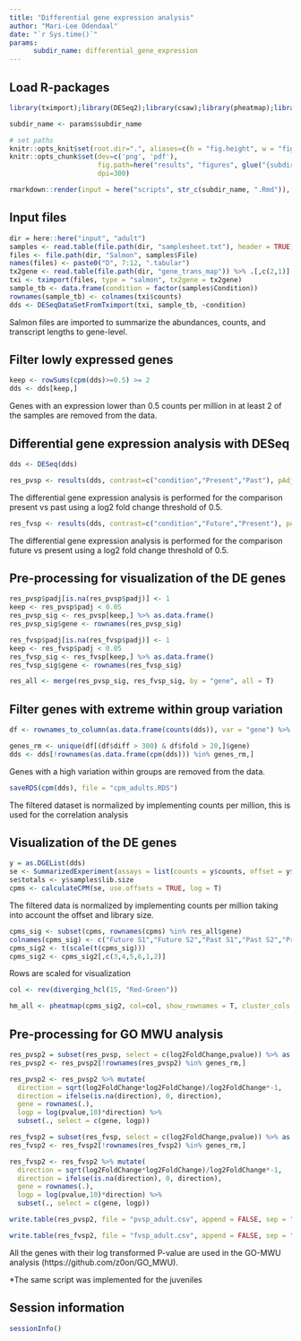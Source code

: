 ```yaml
---
title: "Differential gene expression analysis"
author: "Mari-Lee Odendaal"
date: "`r Sys.time()`"
params: 
      subdir_name: differential_gene_expression
---
```


## Load R-packages

```r
library(tximport);library(DESeq2);library(csaw);library(pheatmap);library(tidyverse);library(tidyverse);library(here);library(glue);library(DEFormats);library(colorspace)
```

```r
subdir_name <- params$subdir_name

# set paths
knitr::opts_knit$set(root.dir=".", aliases=c(h = "fig.height", w = "fig.width", ow = "out.width"))
knitr::opts_chunk$set(dev=c('png', 'pdf'), 
                      fig.path=here("results", "figures", glue("{subdir_name}/")),
                      dpi=300)
```

```r
rmarkdown::render(input = here("scripts", str_c(subdir_name, ".Rmd")), output_dir = here("results"))
```

## Input files

```r
dir = here::here("input", "adult")
samples <- read.table(file.path(dir, "samplesheet.txt"), header = TRUE)
files <- file.path(dir, "Salmon", samples$File)
names(files) <- paste0("D", 7:12, ".tabular")
tx2gene <- read.table(file.path(dir, "gene_trans_map")) %>% .[,c(2,1)]
txi <- tximport(files, type = "salmon", tx2gene = tx2gene)
sample_tb <- data.frame(condition = factor(samples$Condition))
rownames(sample_tb) <- colnames(txi$counts)
dds <- DESeqDataSetFromTximport(txi, sample_tb, ~condition)
```

Salmon files are imported to summarize the abundances, counts, and transcript lengths to gene-level.

## Filter lowly expressed genes

```r
keep <- rowSums(cpm(dds)>=0.5) >= 2
dds <- dds[keep,]
```

Genes with an expression lower than 0.5 counts per million in at least 2 of the samples are removed from the data.

## Differential gene expression analysis with DESeq

```r
dds <- DESeq(dds)
```

```r
res_pvsp <- results(dds, contrast=c("condition","Present","Past"), pAdjustMethod = "BH", alpha = 0.05, lfcThreshold = 0.5)
```

The differential gene expression analysis is performed for the comparison present vs past using a log2 fold change threshold of 0.5.

```r
res_fvsp <- results(dds, contrast=c("condition","Future","Present"), pAdjustMethod = "BH", alpha = 0.05, lfcThreshold = 0.5)
```

The differential gene expression analysis is performed for the comparison future vs present using a log2 fold change threshold of 0.5.

## Pre-processing for visualization of the DE genes

```r
res_pvsp$padj[is.na(res_pvsp$padj)] <- 1
keep <- res_pvsp$padj < 0.05
res_pvsp_sig <- res_pvsp[keep,] %>% as.data.frame()
res_pvsp_sig$gene <- rownames(res_pvsp_sig)

res_fvsp$padj[is.na(res_fvsp$padj)] <- 1
keep <- res_fvsp$padj < 0.05
res_fvsp_sig <- res_fvsp[keep,] %>% as.data.frame()
res_fvsp_sig$gene <- rownames(res_fvsp_sig)

res_all <- merge(res_pvsp_sig, res_fvsp_sig, by = "gene", all = T)
```

## Filter genes with extreme within group variation

```r
df <- rownames_to_column(as.data.frame(counts(dds)), var = "gene") %>% as_tibble() %>% pivot_longer(c(2:7), names_to = "condition") %>% mutate(condition = ifelse(condition == samples$File, samples$Condition, NA)) %>% group_by(gene, condition) %>% summarise(diff = max(value)-min(value), fold = max(value)/min(value))

genes_rm <- unique(df[(df$diff > 300) & df$fold > 20,]$gene)
dds <- dds[!rownames(as.data.frame(cpm(dds))) %in% genes_rm,] 
```

Genes with a high variation within groups are removed from the data.

```r
saveRDS(cpm(dds), file = "cpm_adults.RDS")
```

The filtered dataset is normalized by implementing counts per million, this is used for the correlation analysis

## Visualization of the DE genes

```r
y = as.DGEList(dds)
se <- SummarizedExperiment(assays = list(counts = y$counts, offset = y$offset))
se$totals <- y$samples$lib.size
cpms <- calculateCPM(se, use.offsets = TRUE, log = T)
```

The filtered data is normalized by implementing counts per million taking into account the offset and library size.

```r
cpms_sig <- subset(cpms, rownames(cpms) %in% res_all$gene)
colnames(cpms_sig) <- c("Future S1","Future S2","Past S1","Past S2","Present S1","Present S2")
cpms_sig2 <- t(scale(t(cpms_sig)))
cpms_sig2 <- cpms_sig2[,c(3,4,5,6,1,2)]
```

Rows are scaled for visualization

```r
col <- rev(diverging_hcl(15, "Red-Green"))
```

```r
hm_all <- pheatmap(cpms_sig2, col=col, show_rownames = T, cluster_cols = F,cellwidth = 18, cellheight = 9)
```

## Pre-processing for GO MWU analysis

```r
res_pvsp2 = subset(res_pvsp, select = c(log2FoldChange,pvalue)) %>% as.data.frame()
res_pvsp2 <- res_pvsp2[!rownames(res_pvsp2) %in% genes_rm,] 

res_pvsp2 <- res_pvsp2 %>% mutate(
  direction = sqrt(log2FoldChange*log2FoldChange)/log2FoldChange*-1,
  direction = ifelse(is.na(direction), 0, direction),
  gene = rownames(.),
  logp = log(pvalue,10)*direction) %>%
  subset(., select = c(gene, logp))
```

```r
res_fvsp2 = subset(res_fvsp, select = c(log2FoldChange,pvalue)) %>% as.data.frame()
res_fvsp2 <- res_fvsp2[!rownames(res_fvsp2) %in% genes_rm,] 

res_fvsp2 <- res_fvsp2 %>% mutate(
  direction = sqrt(log2FoldChange*log2FoldChange)/log2FoldChange*-1,
  direction = ifelse(is.na(direction), 0, direction),
  gene = rownames(.),
  logp = log(pvalue,10)*direction) %>%
  subset(., select = c(gene, logp))
```

```r
write.table(res_pvsp2, file = "pvsp_adult.csv", append = FALSE, sep = ",", dec = ".", row.names = F, col.names = T)

write.table(res_fvsp2, file = "fvsp_adult.csv", append = FALSE, sep = ",", dec = ".", row.names = F, col.names = T)
```

All the genes with their log transformed P-value are used in the GO-MWU analysis (https://github.com/z0on/GO_MWU). 

*The same script was implemented for the juveniles

## Session information

```r
sessionInfo()
```

